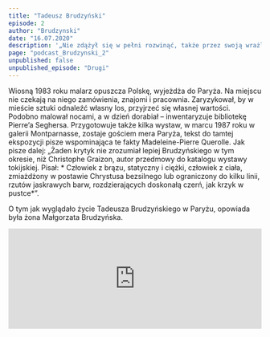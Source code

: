 ```yaml
---
title: "Tadeusz Brudzyński"
episode: 2
author: "Brudzynski"
date: "16.07.2020"
description: '„Nie zdążył się w pełni rozwinąć, także przez swoją wrażliwość, która go pętała” – mówi była żona Małgorzata Brudzyńska.'
page: "podcast_Brudzynski_2"
unpublished: false
unpublished_episode: "Drugi"
---
```


Wiosną 1983 roku malarz opuszcza Polskę, wyjeżdża do Paryża. Na miejscu
nie czekają na niego zamówienia, znajomi i pracownia. Zaryzykował, by w
mieście sztuki odnaleźć własny los, przyjrzeć się własnej wartości.
Podobno malował nocami, a w dzień dorabiał – inwentaryzuje bibliotekę
Pierre’a Seghersa. Przygotowuje także kilka wystaw, w marcu 1987 roku w
galerii Montparnasse, zostaje gościem mera Paryża, tekst do tamtej
ekspozycji pisze wspominająca te fakty Madeleine-Pierre Querolle. Jak
pisze dalej: „Żaden krytyk nie zrozumiał lepiej Brudzyńskiego w tym
okresie, niż Christophe Graizon, autor przedmowy do katalogu wystawy
tokijskiej. Pisał: * Człowiek z brązu, statyczny i ciężki, człowiek z ciała, zmiażdżony w
postawie Chrystusa bezsilnego lub ograniczony do kilku linii, rzutów
jaskrawych barw, rozdzierających doskonałą czerń, jak krzyk w pustce*”. 

O tym jak wyglądało życie Tadeusza Brudzyńskiego w Paryżu, opowiada
była żona Małgorzata Brudzyńska.


<iframe
src="https://widget.spreaker.com/player?episode_id=39525682&theme=light&playlist=false&playlist-continuous=false&autoplay=false&live-autoplay=false&chapters-image=true&episode_image_position=right&hide-logo=false&hide-likes=false&hide-comments=false&hide-sharing=false&hide-download=true"
width="100%"
height="200px"
frameborder="0"
></iframe>